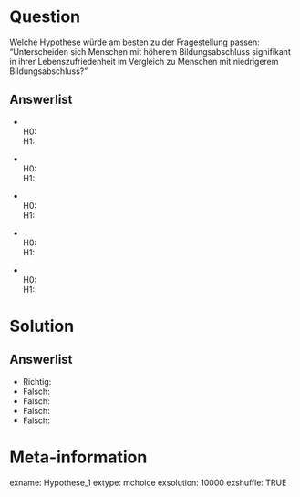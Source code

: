 Question 
======== 

Welche Hypothese würde am besten zu der Fragestellung passen: "Unterscheiden sich Menschen mit höherem Bildungsabschluss signifikant in ihrer Lebenszufriedenheit im Vergleich zu Menschen mit niedrigerem Bildungsabschluss?"

Answerlist
----------

* <br>
H0:  <br>
H1: 

* <br>
H0:  <br>
H1: 

* <br>
H0:  <br>
H1: 

* <br>
H0:  <br>
H1: 

* <br>
H0:  <br>
H1: 

Solution
========

Answerlist
----------

* Richtig: 
* Falsch: 
* Falsch: 
* Falsch: 
* Falsch: 


Meta-information
================
exname: Hypothese_1
extype: mchoice 
exsolution: 10000
exshuffle: TRUE
